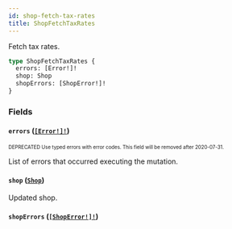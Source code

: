 ```yaml
---
id: shop-fetch-tax-rates
title: ShopFetchTaxRates
---
```


Fetch tax rates.

```graphql
type ShopFetchTaxRates {
  errors: [Error!]!
  shop: Shop
  shopErrors: [ShopError!]!
}
```

### Fields

#### `errors` ([`[Error!]!`](/developer/api-reference/objects/error.mdx))

<sub><sup><span className="deprecatedTag">DEPRECATED</span> Use typed errors with error codes. This field will be removed after 2020-07-31.</sup></sub>

List of errors that occurred executing the mutation.

#### `shop` ([`Shop`](/developer/api-reference/objects/shop.mdx))

Updated shop.

#### `shopErrors` ([`[ShopError!]!`](/developer/api-reference/objects/shop-error.mdx))
